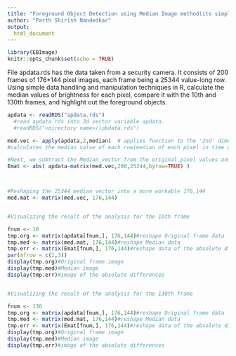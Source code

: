 ---
title: "Foreground Object Detection using Median Image method(its simple!)"
author: "Parth Shirish Nandedkar"
output:
  html_document
---

```{r setup, include=TRUE}
library(EBImage)
knitr::opts_chunk$set(echo = TRUE)
```

File apdata.rds has the data taken from a security camera. It consists of 200 frames of 176*144 pixel images, each frame being a 25344 value-long row.
Using simple data handling and manipulation techniques in R, calculate the median values of brightness for each pixel, compare it with the 10th and 130th frames, and highlight out the foreground objects.

```{r, eval = TRUE}
apdata <- readRDS("apdata.rds")
  #read apdata.rds into 3d vector variable apdata．
  #readRDS("<directory name>/lobdata.rds")

med.vec <- apply(apdata,2,median)  # applies function to the '2nd' dimension(i.e. the columns in R), meining medians are taken with respect to all frames for each pixel seperately
#calculates the median value of each row(median of each pixel in time dimension) and saves it in 1d vector med.vec．

#Next, we subtract the Median vector from the original pixel values and store the absolute values in Emat vector
Emat <- abs( apdata-matrix(med.vec,200,25344,byrow=TRUE) )



#Reshaping the 25344 median vector into a more workable 176,144
med.mat <- matrix(med.vec, 176,144)


#Visualizing the result of the analysis for the 10th frame

fnum <- 10
tmp.org <- matrix(apdata[fnum,], 176,144)#reshape Original frame data
tmp.med <- matrix(med.mat, 176,144)#reshape Median data
tmp.err <- matrix(Emat[fnum,], 176,144)#reshape data of the absolute differences
par(mfrow = c(1,3))
display(tmp.org)#Original frame image
display(tmp.med)#Median image 
display(tmp.err)#image of the absolute differences


#Visualizing the result of the analysis for the 130th frame

fnum <- 130
tmp.org <- matrix(apdata[fnum,], 176,144)#reshape Original frame data
tmp.med <- matrix(med.mat, 176,144)#reshape Median data
tmp.err <- matrix(Emat[fnum,], 176,144)#reshape data of the absolute differences
display(tmp.org)#Original frame image
display(tmp.med)#Median image 
display(tmp.err)#image of the absolute differences
```